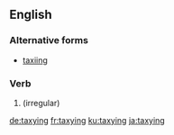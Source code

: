 ==English==

===Alternative forms===
* [[taxiing]]

===Verb===
{{head|en|present participle}}

# {{present participle of|taxi|lang=en|nocat=1}} (irregular)

[[de:taxying]]
[[fr:taxying]]
[[ku:taxying]]
[[ja:taxying]]
